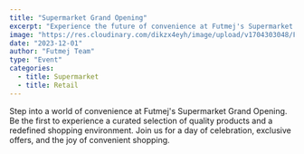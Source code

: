 ```yaml
---
title: "Supermarket Grand Opening"
excerpt: "Experience the future of convenience at Futmej's Supermarket Grand Opening. Join us as we unveil a curated shopping experience for our community."
image: "https://res.cloudinary.com/dikzx4eyh/image/upload/v1704303048/Futmej/project/grand-opening_yrkwyz.png"
date: "2023-12-01"
author: "Futmej Team"
type: "Event"
categories:
  - title: Supermarket
  - title: Retail
---
```


Step into a world of convenience at Futmej's Supermarket Grand Opening. Be the first to experience a curated selection of quality products and a redefined shopping environment. Join us for a day of celebration, exclusive offers, and the joy of convenient shopping.
